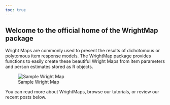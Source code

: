 ```yaml
---
toc: true
---
```


## Welcome to the official home of the WrightMap package

Wright Maps are commonly used to present the results of dichotomous or polytomous item response models. The WrightMap package provides functions to easily create these beautiful Wright Maps from item parameters and person estimates stored as R objects.

![Sample Wright Map](.website/images/WrightMap_home.svg){#fig-WMhome}

You can read more about WrightMaps, browse our tutorials, or review our recent posts below.